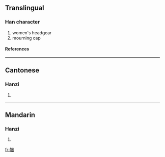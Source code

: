 {{see|幗}}

==Translingual==
===Han character===
{{Han char|rn=50|rad=巾|as=08|sn=11|four=|canj=中月田一戈 (LBWMI)}}
# women's headgear
# mourning cap
====References====
{{Han ref|kx=0333.161|hdz=10745.050|uh=5E3C|ud=24124}}
----
==Cantonese==
===Hanzi===
{{yue-hanzi|jyut=|y=gwok3}}
# {{defn|Cantonese}}
----
==Mandarin==
===Hanzi===
{{cmn-hanzi|tra=幗|pin=[[guó]] (guo2)|wg=kuo<sup>2</sup>}}
# {{defn|Mandarin}}

[[fr:帼]]